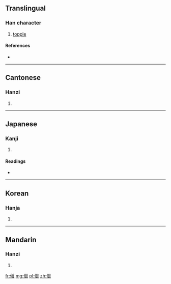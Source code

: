 ==Translingual==

===Han character===
{{Han char|rn=9|rad=人|as=10|sn=12|four=2428<sub>1</sub>|canj=人十月金 (OJBC)}}

# [[topple]]

====References====
* {{Han ref|kx=0113.050|dkj=00951|dj=0240.150|hdz=10201.010|uh=508E|ud=20622|bh=D859|bd=55385}}

----

==Cantonese==

===Hanzi===
{{yue-hanzi|jyut=|y=din1}}

# {{defn|lang=yue|sort=人10}}

----

==Japanese==

===Kanji===
{{ja-kanji|grade=|rs=人10}}

# {{defn|lang=ja|sort=人10}}

====Readings====
* {{ja-readings|on=[[てん]] (ten)|kun=[[さかさま]] (sakasama), [[くるう]] (kuruu)}}

----

==Korean==

===Hanja===
{{ko-hanja|hangeul=[[전]]|rv=jeon|mr=chŏn}}

# {{defn|lang=ko|sort=人10}}

----

==Mandarin==

===Hanzi===
{{cmn-hanzi|pin=[[diān]] ([[dian1]]), [[xí]] ([[xi2]]), [[xì]] ([[xi4]])|wg=tien<sup>1</sup>, hsi<sup>2</sup>, hsi<sup>4</sup>}}

# {{defn|lang=cmn|sort=人10}}

[[fr:傎]]
[[mg:傎]]
[[pl:傎]]
[[zh:傎]]